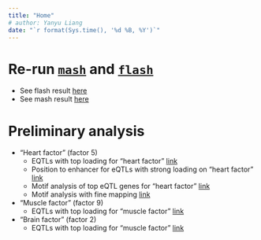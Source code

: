 ```yaml
---
title: "Home"
# author: Yanyu Liang
date: "`r format(Sys.time(), '%d %B, %Y')`"
---
```


# Re-run [`mash`](https://github.com/stephenslab/mashr) and [`flash`](https://github.com/stephenslab/flashr)

* See flash result [here](run_flashr.html)
* See mash result [here](run_mashr.html)

# Preliminary analysis

* "Heart factor" (factor 5)
    - EQTLs with top loading for "heart factor" [link](preliminary_flash_mash.html)
    - Position to enhancer for eQTLs with strong loading on "heart factor" [link](position_to_enhancer.html)
    - Motif analysis of top eQTL genes for "heart factor" [link](motif_analysis.html)
    - Motif analysis with fine mapping [link](motif_analysis_fine_mapping.html)

* "Muscle factor" (factor 9)
    - EQTLs with top loading for "muscle factor" [link](preliminary_flash_mash_f9.html)

* "Brain factor" (factor 2)
    - EQTLs with top loading for "muscle factor" [link](preliminary_flash_mash_f2.html)